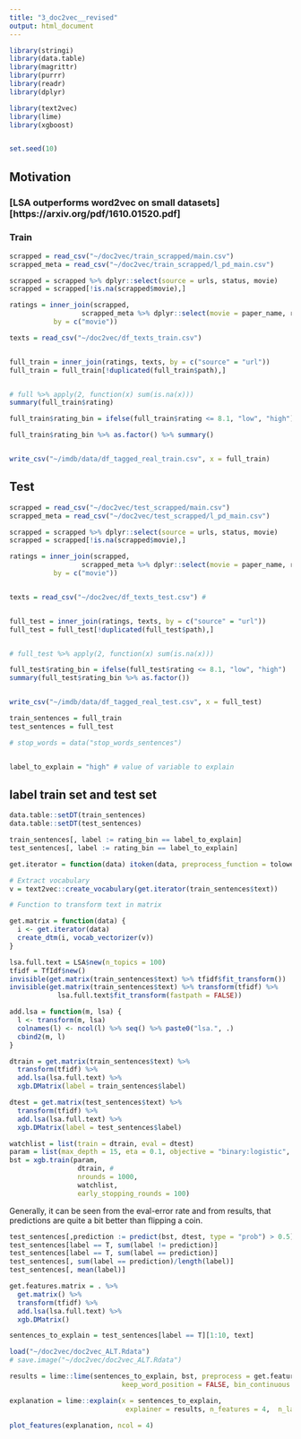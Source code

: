 ```yaml
---
title: "3_doc2vec__revised"
output: html_document
---
```



```r

library(stringi)
library(data.table)
library(magrittr)
library(purrr)
library(readr)
library(dplyr)

library(text2vec)
library(lime)
library(xgboost)


set.seed(10)

```

## Motivation
### [LSA outperforms word2vec on small datasets][https://arxiv.org/pdf/1610.01520.pdf]


### Train

```r

scrapped = read_csv("~/doc2vec/train_scrapped/main.csv")
scrapped_meta = read_csv("~/doc2vec/train_scrapped/l_pd_main.csv")

scrapped = scrapped %>% dplyr::select(source = urls, status, movie)
scrapped = scrapped[!is.na(scrapped$movie),]

ratings = inner_join(scrapped, 
                  scrapped_meta %>% dplyr::select(movie = paper_name, rating),
           by = c("movie"))

texts = read_csv("~/doc2vec/df_texts_train.csv")


full_train = inner_join(ratings, texts, by = c("source" = "url"))
full_train = full_train[!duplicated(full_train$path),]


# full %>% apply(2, function(x) sum(is.na(x)))
summary(full_train$rating)

full_train$rating_bin = ifelse(full_train$rating <= 8.1, "low", "high")

full_train$rating_bin %>% as.factor() %>% summary()


write_csv("~/imdb/data/df_tagged_real_train.csv", x = full_train)

```


## Test

```r

scrapped = read_csv("~/doc2vec/test_scrapped/main.csv")
scrapped_meta = read_csv("~/doc2vec/test_scrapped/l_pd_main.csv")

scrapped = scrapped %>% dplyr::select(source = urls, status, movie)
scrapped = scrapped[!is.na(scrapped$movie),]

ratings = inner_join(scrapped, 
                  scrapped_meta %>% dplyr::select(movie = paper_name, rating),
           by = c("movie"))


texts = read_csv("~/doc2vec/df_texts_test.csv") #


full_test = inner_join(ratings, texts, by = c("source" = "url"))
full_test = full_test[!duplicated(full_test$path),]


# full_test %>% apply(2, function(x) sum(is.na(x)))

full_test$rating_bin = ifelse(full_test$rating <= 8.1, "low", "high")
summary(full_test$rating_bin %>% as.factor())


write_csv("~/imdb/data/df_tagged_real_test.csv", x = full_test)

```


```r

train_sentences = full_train
test_sentences = full_test

# stop_words = data("stop_words_sentences")


label_to_explain = "high" # value of variable to explain


```


## label train set and test set

```r

data.table::setDT(train_sentences)
data.table::setDT(test_sentences)

train_sentences[, label := rating_bin == label_to_explain]
test_sentences[, label := rating_bin == label_to_explain]

```


```r

get.iterator = function(data) itoken(data, preprocess_function = tolower, tokenizer = word_tokenizer, progressbar = F)

# Extract vocabulary
v = text2vec::create_vocabulary(get.iterator(train_sentences$text))

# Function to transform text in matrix

get.matrix = function(data) {
  i <- get.iterator(data)
  create_dtm(i, vocab_vectorizer(v))
}

lsa.full.text = LSA$new(n_topics = 100)
tfidf = TfIdf$new()
invisible(get.matrix(train_sentences$text) %>% tfidf$fit_transform())
invisible(get.matrix(train_sentences$text) %>% transform(tfidf) %>% 
            lsa.full.text$fit_transform(fastpath = FALSE))

add.lsa = function(m, lsa) {
  l <- transform(m, lsa)
  colnames(l) <- ncol(l) %>% seq() %>% paste0("lsa.", .)
  cbind2(m, l)
}


```



```r

dtrain = get.matrix(train_sentences$text) %>% 
  transform(tfidf) %>% 
  add.lsa(lsa.full.text) %>% 
  xgb.DMatrix(label = train_sentences$label)

dtest = get.matrix(test_sentences$text) %>% 
  transform(tfidf) %>% 
  add.lsa(lsa.full.text) %>% 
  xgb.DMatrix(label = test_sentences$label)


```


```r

watchlist = list(train = dtrain, eval = dtest)
param = list(max_depth = 15, eta = 0.1, objective = "binary:logistic", eval_metric = "error", nthread = 1)
bst = xgb.train(param, 
                 dtrain, #
                 nrounds = 1000, 
                 watchlist, 
                 early_stopping_rounds = 100)


```


Generally, it can be seen from the eval-error rate and from results, that predictions are quite a bit better than flipping a coin. 

```r

test_sentences[,prediction := predict(bst, dtest, type = "prob") > 0.5]
test_sentences[label == T, sum(label != prediction)]
test_sentences[label == T, sum(label == prediction)]
test_sentences[, sum(label == prediction)/length(label)]
test_sentences[, mean(label)]


```


```r

get.features.matrix = . %>%  
  get.matrix() %>%
  transform(tfidf) %>%
  add.lsa(lsa.full.text) %>%
  xgb.DMatrix()

```


```r

sentences_to_explain = test_sentences[label == T][1:10, text]

```


```r

load("~/doc2vec/doc2vec_ALT.Rdata")
# save.image("~/doc2vec/doc2vec_ALT.Rdata")

```



```r

results = lime::lime(sentences_to_explain, bst, preprocess = get.features.matrix, 
                            keep_word_position = FALSE, bin_continuous = T)

explanation = lime::explain(x = sentences_to_explain, 
                             explainer = results, n_features = 4,  n_labels = 1)


```


```r

plot_features(explanation, ncol = 4)

```
